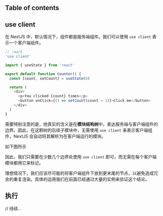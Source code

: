 
## Table of contents

## use client

在 NextJS 中，默认情况下，组件都是服务端组件。我们可以使用 `use client` 表示一个客户端组件。

```ts page.tsx -c
// !mark
'use client'

import { useState } from 'react'

export default function Counter() {
  const [count, setCount] = useState(0)

  return (
    <div>
      <p>You clicked {count} times</p>
      <button onClick={() => setCount(count + 1)}>Click me</button>
    </div>
  )
}
```

需要特别注意的是，他真实的含义是在**模块结构树**中，表达服务端与客户端组件的边界。因此，在这颗树的后续子模块中，无需使用 `use client` 来表示客户端组件，NextJS 会自动将其解析为在客户端运行的模块。

如下图所示

<TreeSVG />

因此，我们只需要在少数几个边界处使用 `use client` 即可，而无需在每个客户端模块都用它来标记。

理想情况下，我们应该尽可能的将客户端组件下放到更末尾的节点，以避免造成冗余的重复渲染。具体的运用我们在前面已经通过大量的实例来验证这个结论。


## 执行

// 待续...
